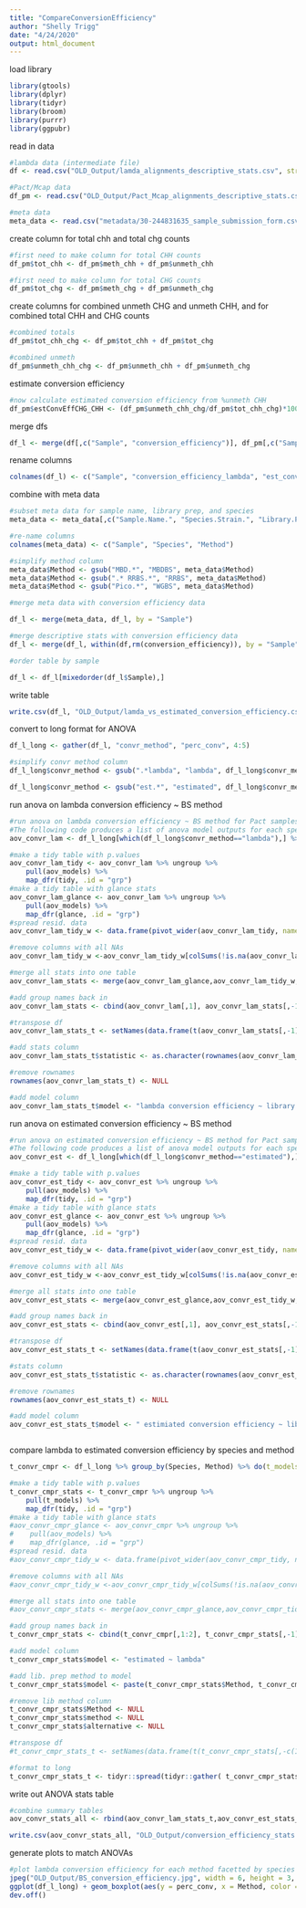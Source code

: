 ```yaml
---
title: "CompareConversionEfficiency"
author: "Shelly Trigg"
date: "4/24/2020"
output: html_document
---
```


load library
```r
library(gtools)
library(dplyr)
library(tidyr)
library(broom)
library(purrr)
library(ggpubr)
```

read in data
```r
#lambda data (intermediate file)
df <- read.csv("OLD_Output/lamda_alignments_descriptive_stats.csv", stringsAsFactors = FALSE)

#Pact/Mcap data
df_pm <- read.csv("OLD_Output/Pact_Mcap_alignments_descriptive_stats.csv", stringsAsFactors = FALSE)

#meta data
meta_data <- read.csv("metadata/30-244831635_sample_submission_form.csv", skip = 1, header = TRUE, quote = "", row.names = NULL)
```

create column for total chh and total chg counts
```r
#first need to make column for total CHH counts
df_pm$tot_chh <- df_pm$meth_chh + df_pm$unmeth_chh

#first need to make column for total CHG counts
df_pm$tot_chg <- df_pm$meth_chg + df_pm$unmeth_chg

```

create columns for combined unmeth CHG and unmeth CHH, and for combined total CHH and CHG counts
```r
#combined totals
df_pm$tot_chh_chg <- df_pm$tot_chh + df_pm$tot_chg

#combined unmeth
df_pm$unmeth_chh_chg <- df_pm$unmeth_chh + df_pm$unmeth_chg

```

estimate conversion efficiency 
```r
#now calculate estimated conversion efficiency from %unmeth CHH
df_pm$estConvEffCHG_CHH <- (df_pm$unmeth_chh_chg/df_pm$tot_chh_chg)*100
```


merge dfs
```r
df_l <- merge(df[,c("Sample", "conversion_efficiency")], df_pm[,c("Sample","estConvEffCHG_CHH")], by = "Sample")

```

rename columns
```r
colnames(df_l) <- c("Sample", "conversion_efficiency_lambda", "est_conversion_efficiency_umCHG_umCHH")
```

combine with meta data
```r
#subset meta data for sample name, library prep, and species
meta_data <- meta_data[,c("Sample.Name.", "Species.Strain.", "Library.Prep.Kit.Used.")]

#re-name columns
colnames(meta_data) <- c("Sample", "Species", "Method")

#simplify method column
meta_data$Method <- gsub("MBD.*", "MBDBS", meta_data$Method)
meta_data$Method <- gsub(".* RRBS.*", "RRBS", meta_data$Method)
meta_data$Method <- gsub("Pico.*", "WGBS", meta_data$Method)

#merge meta data with conversion efficiency data

df_l <- merge(meta_data, df_l, by = "Sample")

#merge descriptive stats with conversion efficiency data
df_l <- merge(df_l, within(df,rm(conversion_efficiency)), by = "Sample")

#order table by sample

df_l <- df_l[mixedorder(df_l$Sample),]

```

write table
```r
write.csv(df_l, "OLD_Output/lamda_vs_estimated_conversion_efficiency.csv", row.names = FALSE, quote = FALSE)
```

convert to long format for ANOVA
```r
df_l_long <- gather(df_l, "convr_method", "perc_conv", 4:5)

#simplify convr method column
df_l_long$convr_method <- gsub(".*lambda", "lambda", df_l_long$convr_method)

df_l_long$convr_method <- gsub("est.*", "estimated", df_l_long$convr_method)
```

run anova on lambda conversion efficiency ~ BS method
```r

#run anova on lambda conversion efficiency ~ BS method for Pact samples and for Mcap samples
#The following code produces a list of anova model outputs for each species
aov_convr_lam <- df_l_long[which(df_l_long$convr_method=="lambda"),] %>% group_by(Species) %>% do(aov_models = aov(perc_conv ~ Method, data =.))

#make a tidy table with p.values
aov_convr_lam_tidy <- aov_convr_lam %>% ungroup %>% 
    pull(aov_models) %>% 
    map_dfr(tidy, .id = "grp")
#make a tidy table with glance stats
aov_convr_lam_glance <- aov_convr_lam %>% ungroup %>% 
    pull(aov_models) %>% 
    map_dfr(glance, .id = "grp")
#spread resid. data 
aov_convr_lam_tidy_w <- data.frame(pivot_wider(aov_convr_lam_tidy, names_from = term, values_from=c(df, sumsq, meansq, statistic, p.value)))

#remove columns with all NAs
aov_convr_lam_tidy_w <-aov_convr_lam_tidy_w[colSums(!is.na(aov_convr_lam_tidy_w)) > 0]

#merge all stats into one table
aov_convr_lam_stats <- merge(aov_convr_lam_glance,aov_convr_lam_tidy_w,by = "grp")

#add group names back in
aov_convr_lam_stats <- cbind(aov_convr_lam[,1], aov_convr_lam_stats[,-1])

#transpose df
aov_convr_lam_stats_t <- setNames(data.frame(t(aov_convr_lam_stats[,-1])), aov_convr_lam_stats[,1])

#add stats column
aov_convr_lam_stats_t$statistic <- as.character(rownames(aov_convr_lam_stats_t))

#remove rownames
rownames(aov_convr_lam_stats_t) <- NULL

#add model column
aov_convr_lam_stats_t$model <- "lambda conversion efficiency ~ library prep method"
```

run anova on estimated conversion efficiency ~ BS method
```r

#run anova on estimated conversion efficiency ~ BS method for Pact samples and for Mcap samples
#The following code produces a list of anova model outputs for each species
aov_convr_est <- df_l_long[which(df_l_long$convr_method=="estimated"),] %>% group_by(Species) %>% do(aov_models = aov(perc_conv ~ Method, data =.))

#make a tidy table with p.values
aov_convr_est_tidy <- aov_convr_est %>% ungroup %>% 
    pull(aov_models) %>% 
    map_dfr(tidy, .id = "grp")
#make a tidy table with glance stats
aov_convr_est_glance <- aov_convr_est %>% ungroup %>% 
    pull(aov_models) %>% 
    map_dfr(glance, .id = "grp")
#spread resid. data 
aov_convr_est_tidy_w <- data.frame(pivot_wider(aov_convr_est_tidy, names_from = term, values_from=c(df, sumsq, meansq, statistic, p.value)))

#remove columns with all NAs
aov_convr_est_tidy_w <-aov_convr_est_tidy_w[colSums(!is.na(aov_convr_est_tidy_w)) > 0]

#merge all stats into one table
aov_convr_est_stats <- merge(aov_convr_est_glance,aov_convr_est_tidy_w,by = "grp")

#add group names back in
aov_convr_est_stats <- cbind(aov_convr_est[,1], aov_convr_est_stats[,-1])

#transpose df
aov_convr_est_stats_t <- setNames(data.frame(t(aov_convr_est_stats[,-1])), aov_convr_est_stats[,1])

#stats column 
aov_convr_est_stats_t$statistic <- as.character(rownames(aov_convr_est_stats_t))

#remove rownames
rownames(aov_convr_est_stats_t) <- NULL

#add model column
aov_convr_est_stats_t$model <- " estimiated conversion efficiency ~ library prep method"



```






compare lambda to estimated conversion efficiency by species and method
```r
t_convr_cmpr <- df_l_long %>% group_by(Species, Method) %>% do(t_models = t.test(perc_conv ~ convr_method, data =.))

#make a tidy table with p.values
t_convr_cmpr_stats <- t_convr_cmpr %>% ungroup %>% 
    pull(t_models) %>% 
    map_dfr(tidy, .id = "grp")
#make a tidy table with glance stats
#aov_convr_cmpr_glance <- aov_convr_cmpr %>% ungroup %>% 
#    pull(aov_models) %>% 
#    map_dfr(glance, .id = "grp")
#spread resid. data 
#aov_convr_cmpr_tidy_w <- data.frame(pivot_wider(aov_convr_cmpr_tidy, names_from = term, values_from=c(df, sumsq, meansq, statistic, p.value)))

#remove columns with all NAs
#aov_convr_cmpr_tidy_w <-aov_convr_cmpr_tidy_w[colSums(!is.na(aov_convr_cmpr_tidy_w)) > 0]

#merge all stats into one table
#aov_convr_cmpr_stats <- merge(aov_convr_cmpr_glance,aov_convr_cmpr_tidy_w,by = "grp")

#add group names back in
t_convr_cmpr_stats <- cbind(t_convr_cmpr[,1:2], t_convr_cmpr_stats[,-1])

#add model column
t_convr_cmpr_stats$model <- "estimated ~ lambda"

#add lib. prep method to model
t_convr_cmpr_stats$model <- paste(t_convr_cmpr_stats$Method, t_convr_cmpr_stats$model, t_convr_cmpr_stats$alternative, t_convr_cmpr_stats$method)

#remove lib method column
t_convr_cmpr_stats$Method <- NULL
t_convr_cmpr_stats$method <- NULL
t_convr_cmpr_stats$alternative <- NULL

#transpose df
#t_convr_cmpr_stats_t <- setNames(data.frame(t(t_convr_cmpr_stats[,-c(1:2)])),c(t_convr_cmpr_stats[,1]))

#format to long
t_convr_cmpr_stats_t <- tidyr::spread(tidyr::gather( t_convr_cmpr_stats, "statistic", "value", 2:9), "Species", "value")

```

write out ANOVA stats table
```r
#combine summary tables
aov_convr_stats_all <- rbind(aov_convr_lam_stats_t,aov_convr_est_stats_t,t_convr_cmpr_stats_t)

write.csv(aov_convr_stats_all, "OLD_Output/conversion_efficiency_stats.csv", quote = FALSE)
```


generate plots to match ANOVAs
```r
#plot lambda conversion efficiency for each method facetted by species
jpeg("OLD_Output/BS_conversion_efficiency.jpg", width = 6, height = 3, units = "in", res = 300)
ggplot(df_l_long) + geom_boxplot(aes(y = perc_conv, x = Method, color = Method, fill = convr_method),outlier.shape = NA) + facet_wrap(~Species) + theme_bw() + theme(axis.title.x=element_blank(),axis.text.x=element_blank(),axis.ticks.x=element_blank(),strip.background =element_rect(fill="white"),strip.text = element_text(face = "italic")) + scale_color_manual(values = c("#E6550D", "#756BB1","#31A354" )) + ylab("conversion efficiency (%)") + scale_fill_grey() + labs(color = "library prep method",fill = "conversion efficiency\ncalculation method")
dev.off()
```

